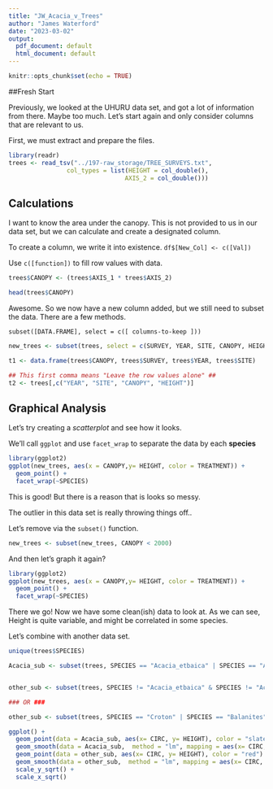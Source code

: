 ```yaml
---
title: "JW_Acacia_v_Trees"
author: "James Waterford"
date: "2023-03-02"
output:
  pdf_document: default
  html_document: default
---
```


```r
knitr::opts_chunk$set(echo = TRUE)
```

##Fresh Start

Previously, we looked at the UHURU data set, and got a lot of information from there. Maybe too much. Let's start again and only consider columns that are relevant to us.

First, we must extract and prepare the files.

```r
library(readr)
trees <- read_tsv("../197-raw_storage/TREE_SURVEYS.txt", 
                col_types = list(HEIGHT = col_double(),
                                AXIS_2 = col_double()))
```

## Calculations

I want to know the area under the canopy. This is not provided to us in our data set,
but we can calculate and create a designated column.

To create a column, we write it into existence.  `df$[New_Col] <- c([Val])`

Use `c([function])` to fill row values with data.

```r

trees$CANOPY <- (trees$AXIS_1 * trees$AXIS_2)

head(trees$CANOPY)
```

Awesome. So we now have a new column added, but we still need to subset the data. There are a few methods.

`subset([DATA.FRAME], select = c([ columns-to-keep ]))`

```r
new_trees <- subset(trees, select = c(SURVEY, YEAR, SITE, CANOPY, HEIGHT, TREATMENT, SPECIES))

t1 <- data.frame(trees$CANOPY, trees$SURVEY, trees$YEAR, trees$SITE)

## This first comma means "Leave the row values alone" ##
t2 <- trees[,c("YEAR", "SITE", "CANOPY", "HEIGHT")] 

```
## Graphical Analysis

Let's try creating a *scatterplot* and see how it looks. 

We'll call `ggplot` and use `facet_wrap` to separate the data by each **species**

```r
library(ggplot2)
ggplot(new_trees, aes(x = CANOPY,y= HEIGHT, color = TREATMENT)) +
  geom_point() +
  facet_wrap(~SPECIES)
```
This is good! But there is a reason that is looks so messy.

The outlier in this data set is really throwing things off..

Let's remove via the `subset()` function.
``` r
new_trees <- subset(new_trees, CANOPY < 2000)
```
And then let's graph it again?
```r
library(ggplot2)
ggplot(new_trees, aes(x = CANOPY,y= HEIGHT, color = TREATMENT)) +
  geom_point() +
  facet_wrap(~SPECIES) 
```


There we go! Now we have some clean(ish) data to look at. As we can see, Height is quite variable, and might be correlated in some species. 

Let's combine with another data set.


```r
unique(trees$SPECIES)

Acacia_sub <- subset(trees, SPECIES == "Acacia_etbaica" | SPECIES == "Acacia_drepanolobium" | SPECIES == "Acacia_brevispica" | SPECIES == "Acacia_mellifera") 


other_sub <- subset(trees, SPECIES != "Acacia_etbaica" & SPECIES != "Acacia_drepanolobium" & SPECIES != "Acacia_brevispica" & SPECIES != "Acacia_mellifera")

### OR ###

other_sub <- subset(trees, SPECIES == "Croton" | SPECIES == "Balanites")

ggplot() +
  geom_point(data = Acacia_sub, aes(x= CIRC, y= HEIGHT), color = "slategray") +
  geom_smooth(data = Acacia_sub,  method = "lm", mapping = aes(x= CIRC, y= HEIGHT), color = "grey23") +
  geom_point(data = other_sub, aes(x= CIRC, y= HEIGHT), color = "red") +
  geom_smooth(data = other_sub,  method = "lm", mapping = aes(x= CIRC, y= HEIGHT), color = "tomato2") +
  scale_y_sqrt() +
  scale_x_sqrt()
                
  
```

